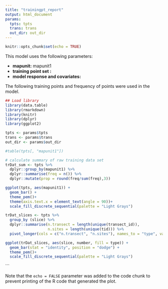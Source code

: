 ```yaml
---
title: "trainingpt_report"
output: html_document
params:
  tpts: tpts
  trans: trans
  out_dir: out_dir
---
```


```r
knitr::opts_chunk$set(echo = TRUE)
```

This model uses the following parameters: 

* **mapunit:** mapunit1
* **training point set : **
* **model response and covariates: ** 


The following training points and frequency of points were used in the model. 

```r

## Load library
library(data.table)
library(rmarkdown)
library(knitr)
library(dplyr)
library(ggplot2)

tpts <- params$tpts
trans <- params$trans
out_dir <- params$out_dir

```


```r

#table(tpts[, "mapunit1"])

# calculate summary of raw training data set
trDat_sum <- tpts %>%
  dplyr::group_by(mapunit1) %>%
  dplyr::summarise(freq = n()) %>%
  dplyr::mutate(prop = round(freq/sum(freq),3))

ggplot(tpts, aes(mapunit1)) +
  geom_bar() + 
  theme_pem()+
  theme(axis.text.x = element_text(angle = 90))+
  scale_fill_discrete_sequential(palette = "Light Grays")

trDat_slices <- tpts %>%
  group_by (slice) %>%
  dplyr::summarise(n.transect = length(unique(transect_id)),
                   n.sites = length(unique(tid))) %>% 
  pivot_longer(cols = c("n.transect", "n.sites"), names_to = "type", values_to = "number")

ggplot(trDat_slices, aes(slice, number, fill = type)) +
  geom_bar(stat = "identity", position = "dodge") + 
  theme_pem()+
  scale_fill_discrete_sequential(palette = "Light Grays")

```


```

Note that the `echo = FALSE` parameter was added to the code chunk to prevent printing of the R code that generated the plot.
